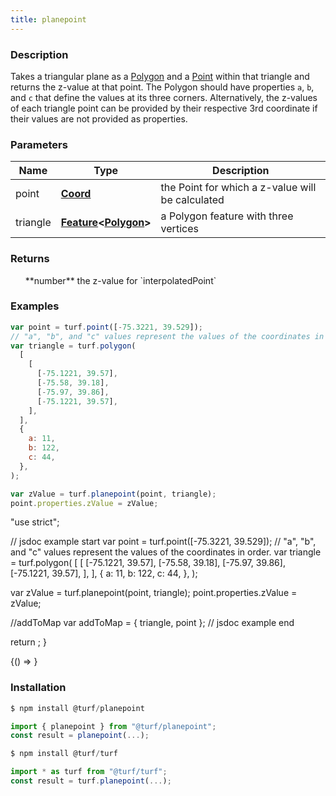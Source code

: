 ```yaml
---
title: planepoint
---
```



### Description

Takes a triangular plane as a [Polygon](https://tools.ietf.org/html/rfc7946#section-3.1.6)
and a [Point](https://tools.ietf.org/html/rfc7946#section-3.1.2) within that triangle and returns the z-value
at that point. The Polygon should have properties `a`, `b`, and `c`
that define the values at its three corners. Alternatively, the z-values
of each triangle point can be provided by their respective 3rd coordinate
if their values are not provided as properties.

### Parameters

| Name     | Type                                                                                                                           | Description                                      |
| -------- | ------------------------------------------------------------------------------------------------------------------------------ | ------------------------------------------------ |
| point    | **[Coord](https://tools.ietf.org/html/rfc7946#section-3.1.1)**                                                                 | the Point for which a z-value will be calculated |
| triangle | **[Feature](https://tools.ietf.org/html/rfc7946#section-3.2)\<[Polygon](https://tools.ietf.org/html/rfc7946#section-3.1.6)\>** | a Polygon feature with three vertices            |

### Returns

<ul>
  **number** the z-value for `interpolatedPoint`

</ul>

### Examples

```javascript
var point = turf.point([-75.3221, 39.529]);
// "a", "b", and "c" values represent the values of the coordinates in order.
var triangle = turf.polygon(
  [
    [
      [-75.1221, 39.57],
      [-75.58, 39.18],
      [-75.97, 39.86],
      [-75.1221, 39.57],
    ],
  ],
  {
    a: 11,
    b: 122,
    c: 44,
  },
);

var zValue = turf.planepoint(point, triangle);
point.properties.zValue = zValue;
```

  "use strict";

  // jsdoc example start
  var point = turf.point([-75.3221, 39.529]);
  // "a", "b", and "c" values represent the values of the coordinates in order.
  var triangle = turf.polygon(
    [
      [
        [-75.1221, 39.57],
        [-75.58, 39.18],
        [-75.97, 39.86],
        [-75.1221, 39.57],
      ],
    ],
    {
      a: 11,
      b: 122,
      c: 44,
    },
  );

  var zValue = turf.planepoint(point, triangle);
  point.properties.zValue = zValue;

  //addToMap
  var addToMap = { triangle, point };
  // jsdoc example end

  return <ExampleMap addToMap={addToMap} />;
}

<!-- prettier-ignore -->
<BrowserOnly>{() => <Map0 />}</BrowserOnly>

### Installation

```javascript
$ npm install @turf/planepoint

import { planepoint } from "@turf/planepoint";
const result = planepoint(...);
```

```javascript
$ npm install @turf/turf

import * as turf from "@turf/turf";
const result = turf.planepoint(...);
```
